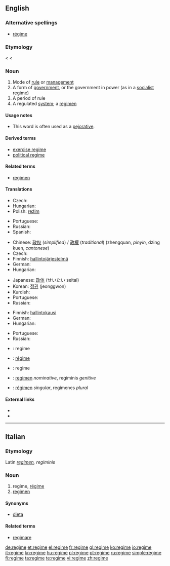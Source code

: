{{also|Regime|régime}}
==English==
{{wikipedia}}

===Alternative spellings===
* [[régime]]

===Etymology===
< {{etyl|fr}} {{term|régime}} < {{etyl|la}} {{term|regimen||direction, government}}

===Noun===
{{en-noun}}

# Mode of [[rule]] or [[management]]
# A form of [[government]], or the government in power (as in a [[socialist]] regime)
# A period of rule
# A regulated [[system]]; a [[regimen]]

====Usage notes====
* This word is often used as a [[pejorative]].

====Derived terms====
* [[exercise regime]]
* [[political regime]]

====Related terms====
* [[regimen]]

====Translations====
{{trans-top|mode of rule or management}}
* Czech: {{t-|cs|režim|m}}
* Hungarian: {{t-|hu|rezsim}}
* Polish: [[reżim]] {{m}}
{{trans-mid}}
* Portuguese: {{t+|pt|regime|m}}
* Russian: {{t+|ru|режим|m|tr=r'ežím|sc=Cyrl}}
* Spanish: {{t-|es|régimen|m}}
{{trans-bottom}}

{{trans-top|form of government}}
* Chinese: [[政权]] (''simplified'') / [[政權]] (''traditional'') (zhengquan, ''pinyin'', dzing kuen, ''cantonese'')
* Czech: {{t-|cs|režim|m}}
* Finnish: [[hallintojärjestelmä]]
* German: {{t+|de|Regime|n}}
* Hungarian: {{t-|hu|rezsim}}
{{trans-mid}}
* Japanese: [[政体]] (せいたい seitai)
* Korean: [[정권]] (jeonggwon)
* Kurdish: {{ku-Arab|[[ڕژێم]]}}
* Portuguese: {{t+|pt|regime|m}}
* Russian: {{t+|ru|режим|m|tr=r'ežím|sc=Cyrl}}
{{trans-bottom}}

{{trans-top|period of rule}}
* Finnish: [[hallintokausi]]
* German: {{t+|de|Regime|n}}
* Hungarian: {{t-|hu|rezsim}}
{{trans-mid}}
* Portuguese: {{t+|pt|regime|m}}
* Russian: {{t+|ru|режим|m|tr=r'ežím|sc=Cyrl}}
{{trans-bottom}}

{{checktrans-top}}
* {{ttbc|Dutch}}: regime
* {{ttbc|French}}: [[régime]]
* {{ttbc|Italian}}: regime
{{trans-mid}}
* {{ttbc|Latin}}: [[regimen]] ''nominative'', regiminis ''genitive''
* {{ttbc|Spanish}}: [[régimen]] ''singular'', regímenes ''plural''
{{trans-bottom}}

====External links====
* {{R:Webster 1913}}
* {{R:Century 1911}}

----

==Italian==

===Etymology===
Latin ''[[regimen]], regiminis''

===Noun===
{{it-noun|regim|m|e|i}}

# regime, [[régime]]
# [[regimen]]

====Synonyms====
* [[dieta]]

====Related terms====
* [[regimare]]

[[de:regime]]
[[et:regime]]
[[el:regime]]
[[fr:regime]]
[[gl:regime]]
[[ko:regime]]
[[io:regime]]
[[it:regime]]
[[kn:regime]]
[[hu:regime]]
[[pl:regime]]
[[pt:regime]]
[[ru:regime]]
[[simple:regime]]
[[fi:regime]]
[[ta:regime]]
[[te:regime]]
[[vi:regime]]
[[zh:regime]]